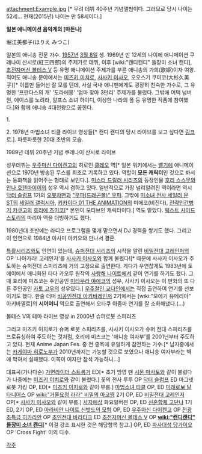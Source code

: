 attachment:Example.jpg
[* 무려 데뷔 40주년 기념앨범이다. 그러므로 당시 나이는 52세... 현재(2015년) 나이는 만 58세이다.]

'''일본 애니메이션 음악계의 [마돈나]'''

堀江美都子(ほりえ みつこ)

일본의 애니송 전문 가수. [[1957년]] [[3월 8일]] 생. 1969년 만 12세의 나이에 애니메이션 쿠레나이 산시로(紅三四郎)의 주제가로 데뷔, 이후 [wiki:"캔디캔디" 들장미 소녀 캔디], [[초전자머신 볼테스 V]] 등 유명 애니메이션 주제가를 부른 애니송의 가희(歌姬)이자 여왕.
적어도 애니송 분야에서는 [[미즈키 이치로]], [[사사키 이사오]], 오오스기 쿠미코(大杉久美子)[* 이름만 들어선 잘 모를 텐데, 사실 국내 애니팬에게도 굉장히 친숙한 가수로, 그 유명한 '프란다스의 개' '도라에몽' '엄마 찾아 3만리' 주제가를 불렀다. 그밖에 어택 넘버원, 에이스를 노려라, 알프스 소녀 하이디, 이상한 나라의 폴 등 유명한 작품에 참여했다.]와 함께 애니송 4대천왕으로 꼽힌다.

1.
{{{#!html
<iframe width="420" height="315" src="//www.youtube.com/embed/dBkdS4FMWFQ" frameborder="0" allowfullscreen></iframe>
}}}

2.
{{{#!html
<iframe width="420" height="315" src="//www.youtube.com/embed/Z4Lv4-DWjUk" frameborder="0" allowfullscreen></iframe>
}}}
1978년 마법소녀 티클 라이브 영상들[* 캔디 캔디의 당시 라이브를 보고 싶다면 [http://www.youtube.com/watch?v=3v0Vb3ltxUc/ 링크]로.]. 파릇파릇한 20대 초반의 모습.

{{{#!html
<iframe width=480 height=405 src='http://www.56.com/iframe/NDkzODkxMDM' frameborder=0 allowfullscreen></iframe>
}}}
1989년 데뷔 20주년 기념 쿠레나이 산시로 라이브

성우데뷔는 [[우주마신 다이켄고]]의 히로인 [[우주마신 다이켄고/등장인물#s-1|클레오]] 역[* 일본 위키에서는 [[벨기에]] 애니메이션으로 1970년 방송된 무스를 최초로 기록하고 있다. 역할이 '''모든 캐릭터'''인 것으로 봐서는 동화책을 읽어주는 형태로 보인다.]. [[미스터 드릴러 시리즈]]의 등장인물 [[호리 스스무]]와 [[안나 호텐마이어]]의 성우 역시 겸하고 있다. 일반적으로 가장 널리알려진 역이라면 역시 [[닥터 슬럼프]] 1기의 [[오봇챠맨]]과 [["우파(드래곤볼)" 우파]]. 그밖에 [[미소녀 전사 세일러 문 ST]]의 [[세일러 갤럭시아]], [[키카이다 01 THE ANIMATION]]의 미에코(비진다), [[전략인간병기 카쿠고]]의 [[호리에 츠미코]][* 본인이 모티브인 캐릭터이다.] 역도 맡았다. [[웨스트 사이드 스토리]]의 마리아 역을 더빙하기도 했다.

1980년대 초반에는 라디오 프로그램을 몇개 맡으면서 DJ 경력을 쌓기도 했다. 그리고 이 인연으로 1984년 아사미 아키오와 만나서 결혼. 

[[특촬]]시리즈와도 인연이 있는데, [[슈퍼전대 시리즈]]의 시작을 알린 [[비밀전대 고레인저]]의 OP '나아가라! 고레인저'를 [[사사키 이사오]]와 함께 불렀다![* 때문에 사사키 이사오가 주도하는 슈퍼전대 스피리츠에 거의 고정으로 출연한다. 게다가 우연찮게도 1983년에 토에이에서 애니화된 타다 카오루 원작의 [[사랑해 나이트]]에서 같이 연기를 하기도 했다. 그때 호리에 미츠코는 주인공인 [[미타무라 야에코]]의 성우, 사사키 이사오는 이 만화의 또 다른 주인공인 [[카토 고우]]의 성우였다.] [[우주철인 쿄다인]]에서는 직접 출연하여 연기를 선보이기도 했다. 한술 더떠 [[비공인전대 아키바레인저]] 2기에서는 [wiki:"모에기 유메리아" 아키바옐로]의 '''시어머니''' 역으로 출연해서 오타쿠 아줌마 연기를 잘 소화해냈다.(...)

{{{#!html
<iframe width="640" height="360" src="//www.youtube.com/embed/AL7ZEw-LKMI?feature=player_detailpage" frameborder="0" allowfullscreen></iframe>
}}}
볼테스 V의 테마 라이브 영상 in 2000년 슈퍼로봇 스피리츠

그리고 미즈키 이치로가 슈퍼 로봇 스피리츠를, 사사키 이사오가 슈퍼 전대 스피리츠를 프로듀싱하여 주도하는 것처럼, 호리에 미츠코는 '애니송 여자부'를 2001년부터 주도하고 있다. 현재 Anime Japan Fes. 중 전 종목에 유일하게 참전하는 가수.[* 남자중에서는 [[카게야마 히로노부]]가 2010년까지는 가능할 것으로 보였으나 애니송 여자부라는 벽에 막혀서 실패했다. 이쪽이 여자만 참석 가능하니...]

대표곡(가나다순)
[[가면라이더 스트롱거]] ED[* 초기 방영 땐 [[시몬 마사토]]와 같이 불렀다가 나중에는 [[미즈키 이치로]]와 같이 불렀다.]
꽃의 천사 루루 OP
[[닥터 슬럼프]] ED
마그넷 로봇 가킹 OP, ED[* [[미즈키 이치로]]와 같이 부름.]
[[마법소녀 티클]] OP, ED
[[미래로보 달타니어스]] OP
[[wiki:"거울요정 라라" 비밀의 아코쨩]] 2기 OP, ED
[[비밀전대 고레인저]] OP[* [[사사키 이사오]]와 같이 부름.]
[[사자에상]] 화요일버젼 OP, ED
[[신혼합체 고단나]] 1기 ED, 2기 OP, ED 
[[아라비안 나이트 신밧드의 모험]] OP, ED
[[우주마신 다이켄고]] OP
[[전광초특급 히카리안]] OP
[[초인전대 바라타크]] ED
[[초전자머신 볼테스 V]] OP
'''[[wiki:"캔디캔디" 들장미 소녀 캔디]]'''[* 이걸 강조 표시한 것은 해당항목 참고.] OP, ED
[[파사대성 당가이오]] OP 'Cross Fight'
이외 다수.

[[각주]]
